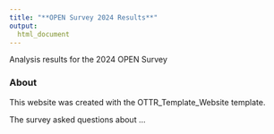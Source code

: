 ```yaml
---
title: "**OPEN Survey 2024 Results**"
output:
  html_document
---
```


<div class = "banner_color">
Analysis results for the 2024 OPEN Survey  
</div>

### **About**

This website was created with the OTTR_Template_Website template.

The survey asked questions about ...
